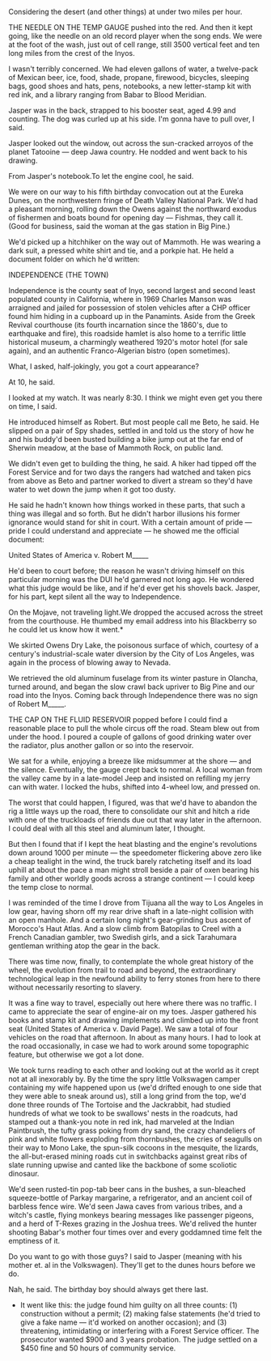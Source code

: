 

Considering the desert (and other things) at under two miles per hour.

THE NEEDLE ON THE TEMP GAUGE pushed into the red. And then it kept going, like the needle on an old record player when the song ends. We were at the foot of the wash, just out of cell range, still 3500 vertical feet and ten long miles from the crest of the Inyos.

I wasn't terribly concerned. We had eleven gallons of water, a twelve-pack of Mexican beer, ice, food, shade, propane, firewood, bicycles, sleeping bags, good shoes and hats, pens, notebooks, a new letter-stamp kit with red ink, and a library ranging from Babar to Blood Meridian.

Jasper was in the back, strapped to his booster seat, aged 4.99 and counting. The dog was curled up at his side. I'm gonna have to pull over, I said.

Jasper looked out the window, out across the sun-cracked arroyos of the planet Tatooine — deep Jawa country. He nodded and went back to his drawing.

From Jasper's notebook.To let the engine cool, he said.

We were on our way to his fifth birthday convocation out at the Eureka Dunes, on the northwestern fringe of Death Valley National Park. We'd had a pleasant morning, rolling down the Owens against the northward exodus of fishermen and boats bound for opening day — Fishmas, they call it. (Good for business, said the woman at the gas station in Big Pine.)

We'd picked up a hitchhiker on the way out of Mammoth. He was wearing a dark suit, a pressed white shirt and tie, and a porkpie hat. He held a document folder on which he'd written:

INDEPENDENCE (THE TOWN)

Independence is the county seat of Inyo, second largest and second least populated county in California, where in 1969 Charles Manson was arraigned and jailed for possession of stolen vehicles after a CHP officer found him hiding in a cupboard up in the Panamints. Aside from the Greek Revival courthouse (its fourth incarnation since the 1860's, due to earthquake and fire), this roadside hamlet is also home to a terrific little historical museum, a charmingly weathered 1920's motor hotel (for sale again), and an authentic Franco-Algerian bistro (open sometimes).

What, I asked, half-jokingly, you got a court appearance?

At 10, he said.

I looked at my watch. It was nearly 8:30. I think we might even get you there on time, I said.

He introduced himself as Robert. But most people call me Beto, he said. He slipped on a pair of Spy shades, settled in and told us the story of how he and his buddy'd been busted building a bike jump out at the far end of Sherwin meadow, at the base of Mammoth Rock, on public land.

We didn't even get to building the thing, he said. A hiker had tipped off the Forest Service and for two days the rangers had watched and taken pics from above as Beto and partner worked to divert a stream so they'd have water to wet down the jump when it got too dusty. 

He said he hadn't known how things worked in these parts, that such a thing was illegal and so forth. But he didn't harbor illusions his former ignorance would stand for shit in court. With a certain amount of pride — pride I could understand and appreciate — he showed me the official document:

United States of America v. Robert M_____

He'd been to court before; the reason he wasn't driving himself on this particular morning was the DUI he'd garnered not long ago. He wondered what this judge would be like, and if he'd ever get his shovels back. Jasper, for his part, kept silent all the way to Independence.

On the Mojave, not traveling light.We dropped the accused across the street from the courthouse. He thumbed my email address into his Blackberry so he could let us know how it went.*

We skirted Owens Dry Lake, the poisonous surface of which, courtesy of a century's industrial-scale water diversion by the City of Los Angeles, was again in the process of blowing away to Nevada.

We retrieved the old aluminum fuselage from its winter pasture in Olancha, turned around, and began the slow crawl back upriver to Big Pine and our road into the Inyos. Coming back through Independence there was no sign of Robert M_____.

THE CAP ON THE FLUID RESERVOIR popped before I could find a reasonable place to pull the whole circus off the road. Steam blew out from under the hood. I poured a couple of gallons of good drinking water over the radiator, plus another gallon or so into the reservoir.

We sat for a while, enjoying a breeze like midsummer at the shore — and the silence. Eventually, the gauge crept back to normal. A local woman from the valley came by in a late-model Jeep and insisted on refilling my jerry can with water. I locked the hubs, shifted into 4-wheel low, and pressed on.

The worst that could happen, I figured, was that we'd have to abandon the rig a little ways up the road, there to consolidate our shit and hitch a ride with one of the truckloads of friends due out that way later in the afternoon. I could deal with all this steel and aluminum later, I thought.

But then I found that if I kept the heat blasting and the engine's revolutions down around 1000 per minute — the speedometer flickering above zero like a cheap tealight in the wind, the truck barely ratcheting itself and its load uphill at about the pace a man might stroll beside a pair of oxen bearing his family and other worldly goods across a strange continent — I could keep the temp close to normal.

I was reminded of the time I drove from Tijuana all the way to Los Angeles in low gear, having shorn off my rear drive shaft in a late-night collision with an open manhole. And a certain long night's gear-grinding bus ascent of Morocco's Haut Atlas. And a slow climb from Batopilas to Creel with a French Canadian gambler, two Swedish girls, and a sick Tarahumara gentleman writhing atop the gear in the back.

There was time now, finally, to contemplate the whole great history of the wheel, the evolution from trail to road and beyond, the extraordinary technological leap in the newfound ability to ferry stones from here to there without necessarily resorting to slavery.

It was a fine way to travel, especially out here where there was no traffic. I came to appreciate the sear of engine-air on my toes. Jasper gathered his books and stamp kit and drawing implements and climbed up into the front seat (United States of America v. David Page). We saw a total of four vehicles on the road that afternoon. In about as many hours. I had to look at the road occasionally, in case we had to work around some topographic feature, but otherwise we got a lot done.

We took turns reading to each other and looking out at the world as it crept not at all inexorably by. By the time the spry little Volkswagen camper containing my wife happened upon us (we'd drifted enough to one side that they were able to sneak around us), still a long grind from the top, we'd done three rounds of The Tortoise and the Jackrabbit, had studied hundreds of what we took to be swallows' nests in the roadcuts, had stamped out a thank-you note in red ink, had marveled at the Indian Paintbrush, the tufty grass poking from dry sand, the crazy chandeliers of pink and white flowers exploding from thornbushes, the cries of seagulls on their way to Mono Lake, the spun-silk cocoons in the mesquite, the lizards, the all-but-erased mining roads cut in switchbacks against great ribs of slate running upwise and canted like the backbone of some scoliotic dinosaur.

We'd seen rusted-tin pop-tab beer cans in the bushes, a sun-bleached squeeze-bottle of Parkay margarine, a refrigerator, and an ancient coil of barbless fence wire. We'd seen Jawa caves from various tribes, and a witch's castle, flying monkeys bearing messages like passenger pigeons, and a herd of T-Rexes grazing in the Joshua trees. We'd relived the hunter shooting Babar's mother four times over and every goddamned time felt the emptiness of it.

Do you want to go with those guys? I said to Jasper (meaning with his mother et. al in the Volkswagen). They'll get to the dunes hours before we do.

Nah, he said. The birthday boy should always get there last.



* It went like this: the judge found him guilty on all three counts: (1) construction without a permit; (2) making false statements (he'd tried to give a fake name — it'd worked on another occasion); and (3) threatening, intimidating or interfering with a Forest Service officer. The prosecutor wanted $900 and 3 years probation. The judge settled on a $450 fine and 50 hours of community service.